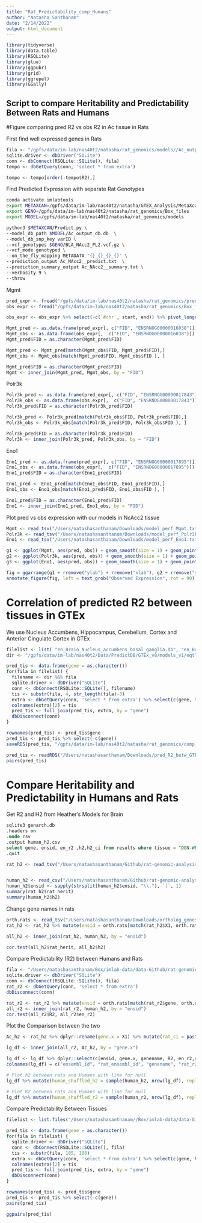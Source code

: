 ```yaml
---
title: "Rat_Predictability_comp_Humans"
author: "Natasha Santhanam"
date: "2/14/2022"
output: html_document
---
```


```r
library(tidyverse)
library(data.table)
library(RSQLite)
library(glue)
library(ggpubr)
library(grid)
library(ggrepel)
library(GGally)
```


## Script to compare Heritability and Predictability Between Rats and Humans


#Figure comparing pred R2 vs obs R2 in Ac tissue in Rats

First find well expressed genes in Rats
```r
fila <- "/gpfs/data/im-lab/nas40t2/natasha/rat_genomics/models//Ac_output_db.db"
sqlite.driver <- dbDriver("SQLite")
conn <- dbConnect(RSQLite::SQLite(), fila)
tempo <- dbGetQuery(conn, 'select * from extra')

tempo <- tempo[order(-tempo$R2),]    
```

Find Predicted Expression with separate Rat Genotypes

```bash
conda activate imlabtools 
export METAXCAN=/gpfs/data/im-lab/nas40t2/natasha/GTEX_Analysis/MetaXcan/software
export GENO=/gpfs/data/im-lab/nas40t2/natasha/rat_genomics/Box_files
export MODEL=/gpfs/data/im-lab/nas40t2/natasha/rat_genomics/models

python3 $METAXCAN/Predict.py \
--model_db_path $MODEL/Ac_output_db.db  \
--model_db_snp_key varID \
--vcf_genotypes $GENO/BLA_NAcc2_PL2.vcf.gz \
--vcf_mode genotyped \
--on_the_fly_mapping METADATA "{}_{}_{}_{}" \
--prediction_output Ac_NAcc2__predict.txt  \
--prediction_summary_output Ac_NAcc2__summary.txt \
--verbosity 9 \
--throw
```

Mgmt
```r
pred_expr <- fread("/gpfs/data/im-lab/nas40t2/natasha/rat_genomics/prediXcan/Ac_NAcc2__predict.txt")
obs_expr <- fread("/gpfs/data/im-lab/nas40t2/natasha/rat_genomics/Box_files/NAcc2.expr.iqn.bed.gz")

obs_expr <- obs_expr %>% select(-c(`#chr`, start, end)) %>% pivot_longer(!gene_id, names_to = "FID", values_to = "count") %>% pivot_wider(names_from = gene_id, values_from = count)

Mgmt_pred <- as.data.frame(pred_expr[, c("FID", "ENSRNOG00000016038")])
Mgmt_obs <- as.data.frame(obs_expr[,  c("FID", "ENSRNOG00000016038")]) 
Mgmt_pred$FID = as.character(Mgmt_pred$FID)

Mgmt_pred <- Mgmt_pred[match(Mgmt_obs$FID, Mgmt_pred$FID),]
Mgmt_obs <- Mgmt_obs[match(Mgmt_pred$FID, Mgmt_obs$FID ), ]

Mgmt_pred$FID = as.character(Mgmt_pred$FID)
Mgmt <- inner_join(Mgmt_pred, Mgmt_obs, by = "FID")
```

Polr3k 
```r
Polr3k_pred <- as.data.frame(pred_expr[, c("FID", "ENSRNOG00000017843")])
Polr3k_obs <- as.data.frame(obs_expr[,  c("FID", "ENSRNOG00000017843")]) 
Polr3k_pred$FID = as.character(Polr3k_pred$FID)

Polr3k_pred <- Polr3k_pred[match(Polr3k_obs$FID, Polr3k_pred$FID),]
Polr3k_obs <- Polr3k_obs[match(Polr3k_pred$FID, Polr3k_obs$FID ), ]

Polr3k_pred$FID = as.character(Polr3k_pred$FID)
Polr3k <- inner_join(Polr3k_pred, Polr3k_obs, by = "FID")
```

Eno1

```r
Eno1_pred <- as.data.frame(pred_expr[, c("FID", "ENSRNOG00000017895")])
Eno1_obs <- as.data.frame(obs_expr[,  c("FID", "ENSRNOG00000017895")]) 
Eno1_pred$FID = as.character(Eno1_pred$FID)

Eno1_pred <- Eno1_pred[match(Eno1_obs$FID, Eno1_pred$FID),]
Eno1_obs <- Eno1_obs[match(Eno1_pred$FID, Eno1_obs$FID ), ]

Eno1_pred$FID = as.character(Eno1_pred$FID)
Eno1 <- inner_join(Eno1_pred, Eno1_obs, by = "FID")
```

Plot pred vs obs expression with our models in NcAcc2 tissue
```r
Mgmt <- read_tsv("/Users/natashasanthanam/Downloads/model_perf_Mgmt.txt")
Polr3k <- read_tsv("/Users/natashasanthanam/Downloads/model_perf_Polr3k.txt")
Eno1 <- read_tsv("/Users/natashasanthanam/Downloads/model_perf_Eno1.txt")

g1 <- ggplot(Mgmt, aes(pred, obs)) + geom_smooth(size = 1) + geom_point() + ggtitle("Mgmt") + annotate("text", x = 0.6, y = 2, label = "r2 =  0.724", size = 3) 
g2 <- ggplot(Polr3k, aes(pred, obs)) + geom_smooth(size = 1) + geom_point() + ggtitle("Polr3k") + annotate("text", x = -1.8, y = 2, label = "r2 =  0.796", size = 3)  
g3 <- ggplot(Eno1, aes(pred, obs)) + geom_smooth(size = 1) + geom_point() + ggtitle("Enol1") + annotate("text", x = -2.2, y = 2, label = "r2 =  0.780", size = 3)  

fig = ggarrange(g1 + rremove("ylab") + rremove("xlab"), g2 + rremove("ylab") + rremove("xlab"), g3+ rremove("ylab") + rremove("xlab"), ncol = 3)  
annotate_figure(fig, left = text_grob("Observed Expression", rot = 90), bottom = textGrob("Predicted Expression"))
```


# Correlation of predicted R2 between tissues in GTEx

We use Nucleus Accumbens, Hippocampus, Cerebellum, Cortex and Anterior Cingulate Cortex in GTEx
```r
filelist <- list( "en_Brain_Nucleus_accumbens_basal_ganglia.db", "en_Brain_Hippocampus.db", "en_Brain_Cerebellum.db", "en_Brain_Cortex.db", "en_Brain_Anterior_cingulate_cortex_BA24.db")
dir <- "/gpfs/data/im-lab/nas40t2/Data/PredictDB/GTEx_v8/models_v1/eqtl/elastic_net_models/"

pred_tis <- data.frame(gene = as.character())
for(fila in filelist) {
  filename <- dir %&% fila
  sqlite.driver <- dbDriver("SQLite")
  conn <- dbConnect(RSQLite::SQLite(), filename)
  tis <- substr(fila, 4, str_length(fila)-3)
  extra <- dbGetQuery(conn, 'select * from extra') %>% select(c(gene, test_R2_avg)) 
  colnames(extra)[2] = tis
  pred_tis <- full_join(pred_tis, extra, by = "gene") 
  dbDisconnect(conn)
}

rownames(pred_tis) <- pred_tis$gene
pred_tis <- pred_tis %>% select(-c(gene))
saveRDS(pred_tis, "/gpfs/data/im-lab/nas40t2/natasha/rat_genomics/comp_to_GTEx/pred_R2_betw_GTEx_brain_tissues.RDS")
```

```r
pred_tis <- readRDS("/Users/natashasanthanam/Downloads/pred_R2_betw_GTEx_brain_tissues.RDS")
pairs(pred_tis)
```
# Compare Heritability and Predictability in Humans and Rats

Get R2 and H2 from Heather's Models for Brain 
```sql
sqlite3 genarch.db
.headers on
.mode csv
.output human_h2.csv
select gene, ensid, en_r2 ,h2,h2_ci from results where tissue = "DGN-WB";
.quit
```

```r
rat_h2 <- read_tsv("/Users/natashasanthanam/Github/rat-genomic-analysis/data/Ac_PVE_estimates.txt", col_names = FALSE) %>% dplyr::rename(rat_herit = X2)


human_h2 <- read_csv("/Users/natashasanthanam/Github/rat-genomic-analysis/data/human_h2.csv")
human_h2$ensid <- sapply(strsplit(human_h2$ensid, "\\."), `[`, 1)
summary(rat_h2$rat_herit)
summary(human_h2$h2)
```

Change gene names in rats
```r
orth.rats <- read_tsv("/Users/natashasanthanam/Downloads/ortholog_genes_rats_humans.tsv")
rat_h2 <- rat_h2 %>% mutate(ensid = orth.rats[match(rat_h2$X1, orth.rats$rnorvegicus_homolog_ensembl_gene), 1]$ensembl_gene_id)

all_h2 <- inner_join(rat_h2, human_h2, by = "ensid")

cor.test(all_h2$rat_herit, all_h2$h2)
```


Compare Predictability (R2) between Humans and Rats
```r
fila <- "/Users/natashasanthanam/Box/imlab-data/data-Github/rat-genomic-analysis/sql/Tyson_original_models/Ac_output_db.db"
sqlite.driver <- dbDriver("SQLite")
conn <- dbConnect(RSQLite::SQLite(), fila)
rat_r2 <- dbGetQuery(conn, 'select * from extra')
dbDisconnect(conn)

rat_r2 <- rat_r2 %>% mutate(ensid = orth.rats[match(rat_r2$gene, orth.rats$rnorvegicus_homolog_ensembl_gene), 1]$ensembl_gene_id)
all_r2 <- inner_join(rat_r2, human_h2, by = "ensid")
cor.test(all_r2$R2, all_r2$en_r2)
```

Plot the Comparison between the two 
```r
Ac_h2 <- rat_h2 %>% dplyr::rename(gene.x = X1) %>% mutate(rat_ci = paste(round(Ac_h2$X3, digits = 5), round(Ac_h2$X4, digits = 5), sep = "-")) %>% dplyr::select(c(gene.x, rat_herit, rat_ci))

lg_df <- inner_join(all_r2, Ac_h2, by = "gene.x")

lg_df <- lg_df %>% dplyr::select(c(ensid, gene.x, genename, R2, en_r2,rat_herit,h2,  rat_ci, h2_ci))
colnames(lg_df) = c("ensembl_id", "rat_ensembl_id", "genename", "rat_r2", "human_r2", "rat_h2", "human_h2", "rat_h2_ci", "human_h2_ci")

# Plot h2 between rats and Humans with line for null 
lg_df %>% mutate(human_shuffled_h2 = sample(human_h2, nrow(lg_df), replace=F)) %>% ggplot(aes(rat_h2, human_h2)) + geom_smooth(col = "darkgreen") + geom_smooth(aes(rat_h2, human_shuffled_h2),col="dark gray")+theme_bw()+ xlab("Rat Heritability") + ylab("Human Heritability")

# Plot R2 between rats and Humans with line for null 
lg_df %>% mutate(human_shuffled_r2 = sample(human_r2, nrow(lg_df), replace=F)) %>% ggplot(aes(rat_r2, human_r2)) + geom_smooth() + geom_smooth(aes(rat_r2, human_shuffled_r2),col="dark gray")+theme_bw()+ xlab("Rat Predictability") + ylab("Human Predictability")
```

Compare Predictability Between Tissues
```r
filelist <- list.files("/Users/natashasanthanam//Box/imlab-data/data-Github/rat-genomic-analysis/sql/Natasha_re-generate_models", full.names = TRUE)

pred_tis <- data.frame(gene = as.character())
for(fila in filelist) {
  sqlite.driver <- dbDriver("SQLite")
  conn <- dbConnect(RSQLite::SQLite(), fila)
  tis <- substr(fila, 105, 106)
  extra <- dbGetQuery(conn, 'select * from extra') %>% select(c(gene, R2)) 
  colnames(extra)[2] = tis
  pred_tis <- full_join(pred_tis, extra, by = "gene") 
  dbDisconnect(conn)
}

rownames(pred_tis) <- pred_tis$gene
pred_tis <- pred_tis %>% select(-c(gene))
pairs(pred_tis)

ggpairs(pred_tis)     
```


